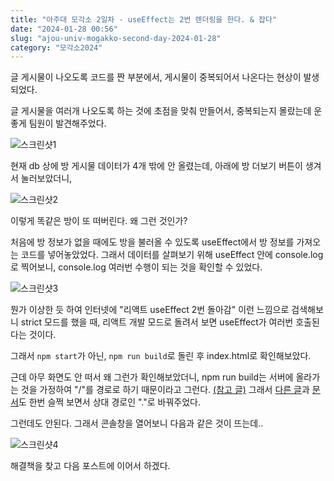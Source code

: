 ---
title: "아주대 모각소 2일차 - useEffect는 2번 렌더링을 한다. & 잡다"
date: "2024-01-28 00:56"
slug: "ajou-univ-mogakko-second-day-2024-01-28"
category: "모각소2024"
---

글 게시물이 나오도록 코드를 짠 부분에서, 게시물이 중복되어서 나온다는 현상이 발생되었다.

글 게시물을 여러개 나오도록 하는 것에 초점을 맞춰 만들어서, 중복되는지 몰랐는데 운 좋게 팀원이 발견해주었다.

![스크린샷1](./screenshot1.png)

현재 db 상에 방 게시물 데이터가 4개 밖에 안 올렸는데, 아래에 방 더보기 버튼이 생겨서 눌러보았더니,

![스크린샷2](./screenshot2.png)

이렇게 똑같은 방이 또 떠버린다.
왜 그런 것인가?

처음에 방 정보가 없을 때에도 방을 불러올 수 있도록 useEffect에서 방 정보를 가져오는 코드를 넣어놓았었다.
그래서 데이터를 살펴보기 위해 useEffect 안에 console.log 로 찍어보니, console.log 여러번 수행이 되는 것을 확인할 수 있었다.

![스크린샷3](./screenshot3.png)

뭔가 이상한 듯 하여 인터넷에 "리액트 useEffect 2번 돌아감" 이런 느낌으로 검색해보니 strict 모드를 했을 때, 리액트 개발 모드로 돌려서 보면 useEffect가 여러번 호출된다는 것이다.

그래서 `npm start`가 아닌, `npm run build`로 돌린 후 index.html로 확인해보았다.

근데 아무 화면도 안 떠서 왜 그런가 확인해보았더니, npm run build는 서버에 올라가는 것을 가정하여 "/"를 경로로 하기 때문이라고 그런다. [(참고 글)](https://nuucolog.tistory.com/26)
그래서 [다른 글](https://stackoverflow.com/questions/43011207/using-homepage-in-package-json-without-messing-up-paths-for-localhost)과 [문서](https://create-react-app.dev/docs/deployment/)도 한번 슬쩍 보면서 상대 경로인 "."로 바꿔주었다.

그런데도 안된다.
그래서 콘솔창을 열어보니 다음과 같은 것이 뜨는데..

![스크린샷4](./screenshot4.png)

해결책을 찾고 다음 포스트에 이어서 하겠다.
